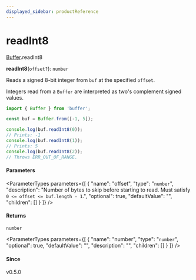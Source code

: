 ```yaml
---
displayed_sidebar: productReference
---
```



# readInt8

[Buffer](../../interfaces/Buffer.mdx).readInt8

**readInt8**(`offset?`): `number`

Reads a signed 8-bit integer from `buf` at the specified `offset`.

Integers read from a `Buffer` are interpreted as two's complement signed values.

```js
import { Buffer } from 'buffer';

const buf = Buffer.from([-1, 5]);

console.log(buf.readInt8(0));
// Prints: -1
console.log(buf.readInt8(1));
// Prints: 5
console.log(buf.readInt8(2));
// Throws ERR_OUT_OF_RANGE.
```

#### Parameters

<ParameterTypes parameters={[
  {
    "name": "offset",
    "type": "`number`",
    "description": "Number of bytes to skip before starting to read. Must satisfy `0 <= offset <= buf.length - 1`.",
    "optional": true,
    "defaultValue": "",
    "children": []
  }
]} />

#### Returns

`number`

<ParameterTypes parameters={[
  {
    "name": "number",
    "type": "`number`",
    "optional": true,
    "defaultValue": "",
    "description": "",
    "children": []
  }
]} />

#### Since

v0.5.0
